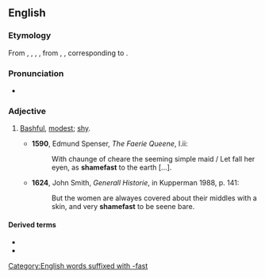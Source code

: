 ==English==

===Etymology===
From {{etyl|enm|en}} {{m|enm|shamefast}}, {{m|enm|schamefast}}, {{m|enm|schamfast}}, {{m|enm|sceomefest}}, from {{etyl|ang|en}} {{m|ang|sceamfæst}}, {{m|ang|scamfæst||modest, shy, bashful}}, corresponding to {{compound|shame|fast|lang=en}}.

===Pronunciation===
* {{a|UK}} {{IPA|/ˈʃeɪmfɑːst/|lang=en}}

===Adjective===
{{en-adj}}

# {{label|en|archaic}} [[bashful|Bashful]], [[modest]]; [[shy]].
#* '''1590''', Edmund Spenser, ''The Faerie Queene'', I.ii:
#*: With chaunge of cheare the seeming simple maid / Let fall her eyen, as '''shamefast''' to the earth [...].
#* '''1624''', John Smith, ''Generall Historie'', in Kupperman 1988, p. 141:
#*: But the women are alwayes covered about their middles with a skin, and very '''shamefast''' to be seene bare.

====Derived terms====
* {{l|en|shamefastly}}
* {{l|en|shamefastness}}

[[Category:English words suffixed with -fast]]